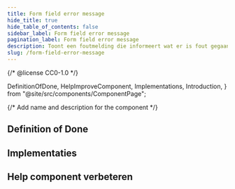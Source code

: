 ```yaml
---
title: Form field error message
hide_title: true
hide_table_of_contents: false
sidebar_label: Form field error message
pagination_label: Form field error message
description: Toont een foutmelding die informeert wat er is fout gegaan en hoe dit is op te lossen.
slug: /form-field-error-message
---
```


{/* @license CC0-1.0 */}

  DefinitionOfDone,
  HelpImproveComponent,
  Implementations,
  Introduction,
} from "@site/src/components/ComponentPage";

{/* Add name and description for the component */}


<Introduction component={component} headingLevel={1} description={description} />

## Definition of Done

<DefinitionOfDone component={component} headingLevel={3} />

## Implementaties

<Implementations component={component} headingLevel={3} />

## Help component verbeteren

<HelpImproveComponent component={component} headingLevel={3} />
